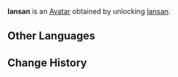 {{About|the Avatar|the playable character|Iansan}}
{{Avatar Infobox
|title    = Iansan
|id       = 9500
|image    = Iansan Avatar.png
|type     = Character
|features = Iansan
|obtain   = Unlock [[Iansan]]
}}
'''Iansan''' is an [[Avatar]] obtained by unlocking [[Iansan]].

==Other Languages==
{{Other Languages|Iansan}}

==Change History==
{{Change History|5.4}}
